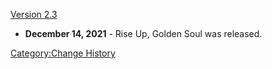 [[Version 2.3]]
* '''December 14, 2021''' - Rise Up, Golden Soul was released.
<noinclude>[[Category:Change History]]</noinclude>